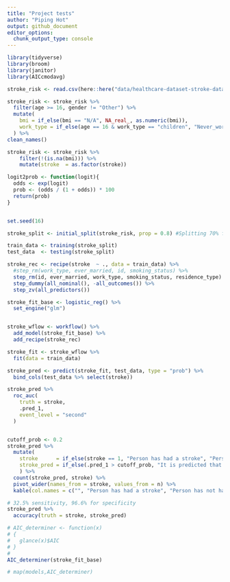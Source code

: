 ```yaml
---
title: "Project tests"
author: "Piping Hot"
output: github_document
editor_options: 
  chunk_output_type: console
---
```


```r
library(tidyverse)
library(broom)
library(janitor)
library(AICcmodavg)
```


```r
stroke_risk <- read.csv(here::here("data/healthcare-dataset-stroke-data.csv"))

stroke_risk <- stroke_risk %>%
  filter(age >= 16, gender != "Other") %>%
  mutate(
    bmi = if_else(bmi == "N/A", NA_real_, as.numeric(bmi)),
    work_type = if_else(age == 16 & work_type == "children", "Never_worked", work_type)
  ) %>%
clean_names()

stroke_risk <- stroke_risk %>%
    filter(!(is.na(bmi))) %>%
    mutate(stroke  = as.factor(stroke)) 

logit2prob <- function(logit){
  odds <- exp(logit)
  prob <- (odds / (1 + odds)) * 100
  return(prob)
}


set.seed(16)

stroke_split <- initial_split(stroke_risk, prop = 0.8) #Splitting 70% for training and 30% testing 

train_data <- training(stroke_split)
test_data  <- testing(stroke_split)

stroke_rec <- recipe(stroke  ~ ., data = train_data) %>%
  #step_rm(work_type, ever_married, id, smoking_status) %>%
  step_rm(id, ever_married, work_type, smoking_status, residence_type) %>%
  step_dummy(all_nominal(), -all_outcomes()) %>%
  step_zv(all_predictors())

stroke_fit_base <- logistic_reg() %>%
  set_engine("glm")


stroke_wflow <- workflow() %>%
  add_model(stroke_fit_base) %>%
  add_recipe(stroke_rec)

stroke_fit <- stroke_wflow %>%
  fit(data = train_data)

stroke_pred <- predict(stroke_fit, test_data, type = "prob") %>% 
  bind_cols(test_data %>% select(stroke))

stroke_pred %>%
  roc_auc(
    truth = stroke,
    .pred_1,
    event_level = "second"
  ) 


cutoff_prob <- 0.2
stroke_pred %>%
  mutate(
    stroke      = if_else(stroke == 1, "Person has had a stroke", "Person has not had a stroke"),
    stroke_pred = if_else(.pred_1 > cutoff_prob, "It is predicted that the person has had a stroke ", "It is predicted that the person has not had a stroke")
    ) %>%
  count(stroke_pred, stroke) %>%
  pivot_wider(names_from = stroke, values_from = n) %>%
  kable(col.names = c("", "Person has had a stroke", "Person has not had a stroke"))

# 32.5% sensitivity, 96.6% for specificity 
stroke_pred %>%                
  accuracy(truth = stroke, stroke_pred)

# AIC_determiner <- function(x) 
# {
#   glance(x)$AIC 
# }
# 
AIC_determiner(stroke_fit_base)

# map(models,AIC_determiner)
```

